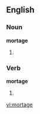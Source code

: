 ==English==

===Noun===
'''mortage'''

# {{misspelling of|mortgage|lang=en}}

===Verb===
'''mortage'''

# {{misspelling of|mortgage|lang=en}}

[[vi:mortage]]